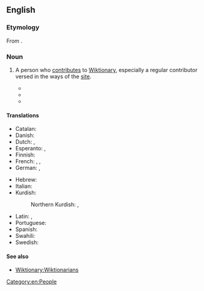 ==English==

===Etymology===
From {{suffix|en|Wiktionary|ian}}.

===Noun===
{{en-noun}}

# {{lb|en|Wiktionary and WMF jargon}} A person who [[contribute]]s to [[Wiktionary]], especially a regular contributor versed in the ways of the [[site]].
#* {{quote-book|en|year=2008|author=Phoebe Ayers|author2=Charles Matthews|author3=Ben Yates|title=How Wikipedia Works: And How You Can Be a Part of It|publisher=No Starch Press|page=430|passage=An outside project called Omegawiki, started by a handful of '''Wiktionarians''', is working on a grand combination of data from Wiktionary into a single dictionary for all languages.}}
#* {{quote-book|en|year=2012|title=Electronic Lexicography|editors=Sylviane Granger; Magali Paquot|publisher=Oxford University Press|page=271|passage=Wiktionary contributors are called '''Wiktionarians'''.}}
#* {{quote-journal|en|year=2013|author=Robert Lew|title=User-generated content (UGC) in online English dictionaries|journal=OPAL - Online publizierte Arbeiten zur Linguistik|issue=§ 5.1|passage=Wiktionary is compiled through a collaborative process by a large community of Web users, in this context called '''Wiktionarians'''.}}

====Translations====
{{trans-top|A person who contributes to Wiktionary}}
* Catalan: {{t+|ca|viccionaire|m|f}}
* Danish: {{t|da|Wiktionarist|c}}
* Dutch: {{t|nl|Wikiwoordenboekmedewerker|m}}, {{t|nl|Wikiwoordenboekmedewerkster|f}}
* Esperanto: {{t|eo|Vikivortaristo}}, {{t|eo|Vikivortaristino}} {{q|female}}
* Finnish: {{t|fi|Wiktionaristi}}
* French: {{t+|fr|wiktionnariste|m|f}}, {{t+|fr|wikidémicien|m}}, {{t+|fr|wikidémicienne|f}}
* German: {{t|de|Wiktionärist|m}}, {{t|de|Wiktionäristin|f}}
{{trans-mid}}
* Hebrew: {{t+|he|ויקימילונאי}}
* Italian: {{t|it|wiktionarista|m|f}}
* Kurdish:
*: Northern Kurdish: {{t|kmr|wîkîferhengvan}}, {{t|kmr|wîksiyonarîst}}
* Latin: {{t|la|Viktionarianus|m}}, {{t|la|Viktionariana|f}}
* Portuguese: {{t+|pt|wikcionarista|m|f}}
* Spanish: {{t+|es|wikcionarista|m|f}}
* Swahili: {{t|sw|mbuni wikamusi}}
* Swedish: {{t|sv|wiktionarian|c}}
{{trans-bottom}}

====See also====
* [[Wiktionary:Wiktionarians]]

[[Category:en:People]]